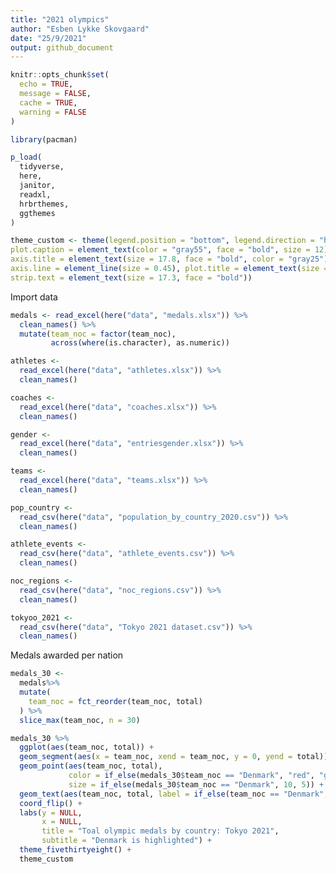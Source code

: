 ```yaml
---
title: "2021 olympics"
author: "Esben Lykke Skovgaard"
date: "25/9/2021"
output: github_document
---
```


```r
knitr::opts_chunk$set(
  echo = TRUE,
  message = FALSE,
  cache = TRUE,
  warning = FALSE
)

library(pacman)

p_load(
  tidyverse,
  here,
  janitor,
  readxl,
  hrbrthemes,
  ggthemes
)

theme_custom <- theme(legend.position = "bottom", legend.direction = "horizontal", axis.text = element_text(size = 17.8), 
plot.caption = element_text(color = "gray55", face = "bold", size = 12), legend.text = element_text(size = 17.3), 
axis.title = element_text(size = 17.8, face = "bold", color = "gray25"), legend.title = element_text(size = 17.3), 
axis.line = element_line(size = 0.45), plot.title = element_text(size = 22.1), plot.subtitle = element_text(size = 17.8), 
strip.text = element_text(size = 17.3, face = "bold"))
```


Import data
```r
medals <- read_excel(here("data", "medals.xlsx")) %>% 
  clean_names() %>% 
  mutate(team_noc = factor(team_noc),
         across(where(is.character), as.numeric))

athletes <- 
  read_excel(here("data", "athletes.xlsx")) %>% 
  clean_names()

coaches <- 
  read_excel(here("data", "coaches.xlsx")) %>% 
  clean_names()

gender <- 
  read_excel(here("data", "entriesgender.xlsx")) %>% 
  clean_names()

teams <- 
  read_excel(here("data", "teams.xlsx")) %>% 
  clean_names()

pop_country <- 
  read_csv(here("data", "population_by_country_2020.csv")) %>% 
  clean_names()

athlete_events <- 
  read_csv(here("data", "athlete_events.csv")) %>% 
  clean_names()

noc_regions <- 
  read_csv(here("data", "noc_regions.csv")) %>% 
  clean_names()

tokyoo_2021 <- 
  read_csv(here("data", "Tokyo 2021 dataset.csv")) %>% 
  clean_names()
```

Medals awarded per nation
```r
medals_30 <- 
  medals%>%
  mutate(
    team_noc = fct_reorder(team_noc, total)
  ) %>%
  slice_max(team_noc, n = 30)

medals_30 %>% 
  ggplot(aes(team_noc, total)) +
  geom_segment(aes(x = team_noc, xend = team_noc, y = 0, yend = total)) +
  geom_point(aes(team_noc, total),
             color = if_else(medals_30$team_noc == "Denmark", "red", "grey50"),
             size = if_else(medals_30$team_noc == "Denmark", 10, 5)) +
  geom_text(aes(team_noc, total, label = if_else(team_noc == "Denmark", total, NULL)), color = "white") +
  coord_flip() +
  labs(y = NULL,
       x = NULL,
       title = "Toal olympic medals by country: Tokyo 2021",
       subtitle = "Denmark is highlighted") +
  theme_fivethirtyeight() +
  theme_custom 
  
```









